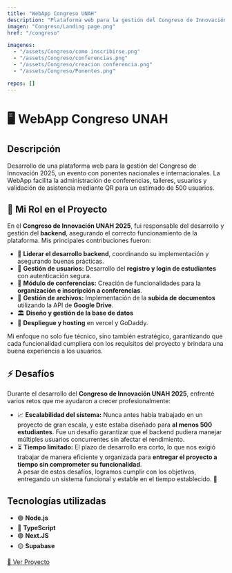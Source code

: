 ```yaml
---
title: "WebApp Congreso UNAH"
description: "Plataforma web para la gestión del Congreso de Innovación 2025."
imagen: "Congreso/Landing page.png"
href: "/congreso" 

imagenes:
  - "/assets/Congreso/como inscribirse.png"
  - "/assets/Congreso/conferencias.png"
  - "/assets/Congreso/creacion conferencia.png"
  - "/assets/Congreso/Ponentes.png"

repos: []
---
```


# 🖥️ WebApp Congreso UNAH

## Descripción
Desarrollo de una plataforma web para la gestión del Congreso de Innovación 2025, un evento con ponentes nacionales e internacionales. La WebApp facilita la administración de conferencias, talleres, usuarios y validación de asistencia mediante QR para un estimado de 500 usuarios. 

## 🎯 Mi Rol en el Proyecto  

En el **Congreso de Innovación UNAH 2025**, fui responsable del desarrollo y gestión del **backend**, asegurando el correcto funcionamiento de la plataforma. Mis principales contribuciones fueron:  

- 🔧 **Liderar el desarrollo backend**, coordinando su implementación y asegurando buenas prácticas.  
- 🔐 **Gestión de usuarios:** Desarrollo del **registro y login de estudiantes** con autenticación segura.  
- 📅 **Módulo de conferencias:** Creación de funcionalidades para la **organización e inscripción a conferencias**.  
- 📂 **Gestión de archivos:** Implementación de la **subida de documentos** utilizando la API de **Google Drive**.  
- 🏛️ **Diseño y gestión de la base de datos**
- 🚀 **Despliegue y hosting** en vercel y GoDaddy.

Mi enfoque no solo fue técnico, sino también estratégico, garantizando que cada funcionalidad cumpliera con los requisitos del proyecto y brindara una buena experiencia a los usuarios.  

## ⚡ Desafíos  

Durante el desarrollo del **Congreso de Innovación UNAH 2025**, enfrenté varios retos que me ayudaron a crecer profesionalmente:  

- 📈 **Escalabilidad del sistema:** Nunca antes había trabajado en un proyecto de gran escala, y este estaba diseñado para **al menos 500 estudiantes**. Fue un desafío garantizar que el backend pudiera manejar múltiples usuarios concurrentes sin afectar el rendimiento.  
- ⏳ **Tiempo limitado:** El plazo de desarrollo era corto, lo que nos exigió trabajar de manera eficiente y organizada para **entregar el proyecto a tiempo sin comprometer su funcionalidad**.  
A pesar de estos desafíos, logramos cumplir con los objetivos, entregando un sistema funcional y estable en el tiempo establecido. 🚀  

## Tecnologías utilizadas
- 🟢 **Node.js**  
- 🔵 **TypeScript**  
- 🟣 **Next.JS**  
- 🟡 **Supabase**  

[🔗 Ver Proyecto](https://congresoinnovacionunah2025.com)
